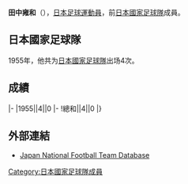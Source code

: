 {{Infobox football biography
|name=田中雍和
|image=
|fullname=田中雍和
|birth_date={{Birth date and age|1933|6|15}}
|cityofbirth=
|countryofbirth=[[日本|日本]]
|height=
|position=[[前鋒_(足球)|前鋒]]
|currentclub=
|years=
|clubs=
|caps(goals)=
|nationalyears=1955
|nationalteam=[[日本國家足球隊|日本]]
|nationalcaps(goals)=4 (0)
}}
'''田中雍和'''（{{Bd|1933年|6月15日||}}），[[日本|日本]][[足球|足球]][[運動員|運動員]]，前[[日本國家足球隊|日本國家足球隊]]成員。

==日本國家足球隊==
1955年，他共为[[日本國家足球隊|日本國家足球隊]]出场4次。

==成績==
{{Football player national team statistics|JPN}}
|-
|1955||4||0
|-
!總和||4||0
|}

==外部連結==
{{Reflist}}
*[https://web.archive.org/web/20130921235054/http://www.japannationalfootballteam.com/en/players/tanaka_yasukazu.html Japan National Football Team Database]

{{Japan-sport-bio-stub}}
{{Soccer-player-stub}}
[[Category:日本國家足球隊成員|Category:日本國家足球隊成員]]